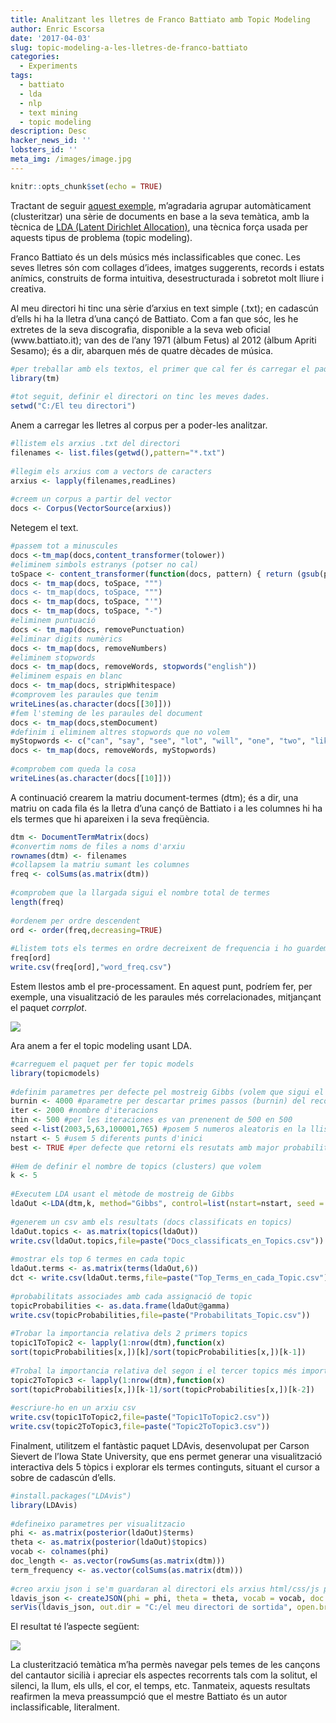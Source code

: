 ```yaml
---
title: Analitzant les lletres de Franco Battiato amb Topic Modeling
author: Enric Escorsa
date: '2017-04-03'
slug: topic-modeling-a-les-lletres-de-franco-battiato
categories:
  - Experiments
tags:
  - battiato
  - lda
  - nlp
  - text mining
  - topic modeling
description: Desc
hacker_news_id: ''
lobsters_id: ''
meta_img: /images/image.jpg
---
```



```r
knitr::opts_chunk$set(echo = TRUE)
```

Tractant de seguir [aquest exemple](https://eight2late.wordpress.com/2015/09/29/a-gentle-introduction-to-topic-modeling-using-r/), m’agradaria agrupar automàticament (clusteritzar) una sèrie de documents en base a la seva temàtica, amb la tècnica de [LDA (Latent Dirichlet Allocation)](https://en.wikipedia.org/wiki/Latent_Dirichlet_allocation), una tècnica força usada per aquests tipus de problema (topic modeling).

Franco Battiato és un dels músics més inclassificables que conec. Les seves lletres són com collages d’idees, imatges suggerents, records i estats anímics, construits de forma intuitiva, desestructurada i sobretot molt lliure i creativa.

Al meu directori hi tinc una sèrie d’arxius en text simple (.txt); en cadascún d’ells hi ha la lletra d’una cançó de Battiato. Com a fan que sóc, les he extretes de la seva discografia, disponible a la seva web oficial (www.battiato.it); van des de l’any 1971 (àlbum Fetus) al 2012 (àlbum Apriti Sesamo); és a dir, abarquen més de quatre dècades de música.

```r
#per treballar amb els textos, el primer que cal fer és carregar el paquet de textmining
library(tm)
 
#tot seguit, definir el directori on tinc les meves dades.
setwd("C:/El teu directori")
```
 

Anem a carregar les lletres al corpus per a poder-les analitzar.

```r
#llistem els arxius .txt del directori
filenames <- list.files(getwd(),pattern="*.txt")
 
#llegim els arxius com a vectors de caracters
arxius <- lapply(filenames,readLines)
 
#creem un corpus a partir del vector
docs <- Corpus(VectorSource(arxius))
```

Netegem el text.

```r
#passem tot a minuscules
docs <-tm_map(docs,content_transformer(tolower))
#eliminem simbols estranys (potser no cal)
toSpace <- content_transformer(function(docs, pattern) { return (gsub(pattern, " ", docs))})
docs <- tm_map(docs, toSpace, """)
docs <- tm_map(docs, toSpace, """)
docs <- tm_map(docs, toSpace, "'")
docs <- tm_map(docs, toSpace, "-")
#eliminem puntuació
docs <- tm_map(docs, removePunctuation)
#eliminar digits numèrics
docs <- tm_map(docs, removeNumbers)
#eliminem stopwords
docs <- tm_map(docs, removeWords, stopwords("english"))
#eliminem espais en blanc
docs <- tm_map(docs, stripWhitespace)
#comprovem les paraules que tenim
writeLines(as.character(docs[[30]]))
#fem l'steming de les paraules del document
docs <- tm_map(docs,stemDocument)
#definim i eliminem altres stopwords que no volem
myStopwords <- c("can", "say", "see", "lot", "will", "one", "two", "like", "get", "even ")
docs <- tm_map(docs, removeWords, myStopwords)
 
#comprobem com queda la cosa
writeLines(as.character(docs[[10]]))
```

A continuació  crearem la matriu document-termes (dtm); és a dir, una matriu on cada fila és la lletra d’una cançó de Battiato i a les columnes hi ha els termes que hi apareixen  i la seva freqüència.

```r
dtm <- DocumentTermMatrix(docs)
#convertim noms de files a noms d'arxiu
rownames(dtm) <- filenames
#collapsem la matriu sumant les columnes
freq <- colSums(as.matrix(dtm))
 
#comprobem que la llargada sigui el nombre total de termes
length(freq)
 
#ordenem per ordre descendent
ord <- order(freq,decreasing=TRUE)
 
#Llistem tots els termes en ordre decreixent de frequencia i ho guardem en un csv
freq[ord]
write.csv(freq[ord],"word_freq.csv")
```

Estem llestos amb el pre-processament. En aquest punt, podríem fer, per exemple, una visualització de les paraules més correlacionades, mitjançant el paquet _corrplot_.

![](/blog/2017-04-03-topic-modeling-a-les-lletres-de-franco-battiato_files/battiato_corr.png)

Ara anem a fer el topic modeling usant LDA.

```r
#carreguem el paquet per fer topic models
library(topicmodels)
 
#definim parametres per defecte pel mostreig Gibbs (volem que sigui el màxim aleatori).
burnin <- 4000 #parametre per descartar primes passos (burnin) del recorregut de presa de mostra
iter <- 2000 #nombre d'iteracions
thin <- 500 #per les iteraciones es van prenenent de 500 en 500
seed <-list(2003,5,63,100001,765) #posem 5 numeros aleatoris en la llista seed
nstart <- 5 #usem 5 diferents punts d'inici
best <- TRUE #per defecte que retorni els resutats amb major probabilitat
 
#Hem de definir el nombre de topics (clusters) que volem
k <- 5
 
#Executem LDA usant el mètode de mostreig de Gibbs
ldaOut <-LDA(dtm,k, method="Gibbs", control=list(nstart=nstart, seed = seed, best=best, burnin = burnin, iter = iter, thin=thin))
 
#generem un csv amb els resultats (docs classificats en topics)
ldaOut.topics <- as.matrix(topics(ldaOut))
write.csv(ldaOut.topics,file=paste("Docs_classificats_en_Topics.csv"))
 
#mostrar els top 6 termes en cada topic
ldaOut.terms <- as.matrix(terms(ldaOut,6))
dct <- write.csv(ldaOut.terms,file=paste("Top_Terms_en_cada_Topic.csv"))
 
#probabilitats associades amb cada assignació de topic
topicProbabilities <- as.data.frame(ldaOut@gamma)
write.csv(topicProbabilities,file=paste("Probabilitats_Topic.csv"))
 
#Trobar la importancia relativa dels 2 primers topics
topic1ToTopic2 <- lapply(1:nrow(dtm),function(x)
sort(topicProbabilities[x,])[k]/sort(topicProbabilities[x,])[k-1])
 
#Trobal la importancia relativa del segon i el tercer topics més importants
topic2ToTopic3 <- lapply(1:nrow(dtm),function(x)
sort(topicProbabilities[x,])[k-1]/sort(topicProbabilities[x,])[k-2])
 
#escriure-ho en un arxiu csv
write.csv(topic1ToTopic2,file=paste("Topic1ToTopic2.csv"))
write.csv(topic2ToTopic3,file=paste("Topic2ToTopic3.csv"))
```

Finalment, utilitzem el fantàstic paquet LDAvis, desenvolupat per Carson Sievert de l’Iowa State University, que ens permet generar una visualització interactiva dels 5 tòpics i explorar els termes continguts, situant el cursor a sobre de cadascún d’ells.

```r
#install.packages("LDAvis")
library(LDAvis)
 
#defineixo parametres per visualitzacio
phi <- as.matrix(posterior(ldaOut)$terms)
theta <- as.matrix(posterior(ldaOut)$topics)
vocab <- colnames(phi)
doc_length <- as.vector(rowSums(as.matrix(dtm)))
term_frequency <- as.vector(colSums(as.matrix(dtm)))
 
#creo arxiu json i se'm guardaran al directori els arxius html/css/js per poder-ho veure com una pagina web
ldavis_json <- createJSON(phi = phi, theta = theta, vocab = vocab, doc.length = doc_length, term.frequency = term_frequency)
serVis(ldavis_json, out.dir = "C:/el meu directori de sortida", open.browser = FALSE)
```

El resultat té l’aspecte següent:

![](/blog/2017-04-03-topic-modeling-a-les-lletres-de-franco-battiato_files/gif4.gif)

La clusterització temàtica m’ha permès navegar pels temes de les cançons del cantautor sicilià i apreciar els aspectes recorrents tals com la solitut, el silenci, la llum, els ulls, el cor, el temps, etc. Tanmateix, aquests resultats reafirmen la meva preassumpció que el mestre Battiato és un autor inclassificable, literalment.
